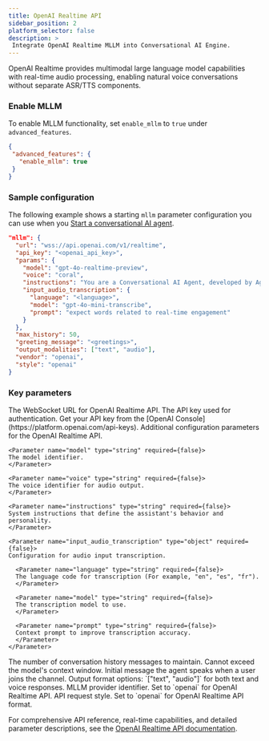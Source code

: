 ```yaml
---
title: OpenAI Realtime API
sidebar_position: 2
platform_selector: false
description: >
 Integrate OpenAI Realtime MLLM into Conversational AI Engine.
---
```



OpenAI Realtime provides multimodal large language model capabilities with real-time audio processing, enabling natural voice conversations without separate ASR/TTS components.

### Enable MLLM

To enable MLLM functionality, set `enable_mllm` to `true` under `advanced_features`.

```json
{
 "advanced_features": {
   "enable_mllm": true
 }
}
```

### Sample configuration

The following example shows a starting `mllm` parameter configuration you can use when you [Start a conversational AI agent](../../rest-api/join).

```json
"mllm": {
  "url": "wss://api.openai.com/v1/realtime",
  "api_key": "<openai_api_key>",
  "params": {
    "model": "gpt-4o-realtime-preview",
    "voice": "coral",
    "instructions": "You are a Conversational AI Agent, developed by Agora.",
    "input_audio_transcription": {
      "language": "<language>",
      "model": "gpt-4o-mini-transcribe",
      "prompt": "expect words related to real-time engagement"
    }
  },
  "max_history": 50,
  "greeting_message": "<greetings>",
  "output_modalities": ["text", "audio"],
  "vendor": "openai",
  "style": "openai"
}
```

### Key parameters

<ParameterList title="mllm" required={true}>
  <Parameter name="url" type="string" required={true}>  
  The WebSocket URL for OpenAI Realtime API. 
  </Parameter>
  <Parameter name="api_key" type="string" required={true}>
  The API key used for authentication. Get your API key from the [OpenAI Console](https://platform.openai.com/api-keys).
  </Parameter>
  <Parameter name="params" type="object" required={false}>
    Additional configuration parameters for the OpenAI Realtime API.
  
    <Parameter name="model" type="string" required={false}>
    The model identifier. 
    </Parameter>
    
    <Parameter name="voice" type="string" required={false}>
    The voice identifier for audio output. 
    </Parameter>
    
    <Parameter name="instructions" type="string" required={false}>
    System instructions that define the assistant's behavior and personality.
    </Parameter>
    
    <Parameter name="input_audio_transcription" type="object" required={false}>
    Configuration for audio input transcription.
    
      <Parameter name="language" type="string" required={false}>
      The language code for transcription (For example, "en", "es", "fr").
      </Parameter>
      
      <Parameter name="model" type="string" required={false}>
      The transcription model to use. 
      </Parameter>
      
      <Parameter name="prompt" type="string" required={false}>
      Context prompt to improve transcription accuracy.
      </Parameter>
    </Parameter>
  </Parameter>
  <Parameter name="max_history" type="integer" required={false}>
  The number of conversation history messages to maintain. Cannot exceed the model's context window.
  </Parameter>
  <Parameter name="greeting_message" type="string" required={false}>
  Initial message the agent speaks when a user joins the channel.
  </Parameter>
  <Parameter name="output_modalities" type="array[string]" required={false}>
  Output format options: `["text", "audio"]` for both text and voice responses.
  </Parameter>
  <Parameter name="vendor" type="string" required={false}>
  MLLM provider identifier. Set to `openai` for OpenAI Realtime API.
  </Parameter>
  <Parameter name="style" type="string" required={false}>
  API request style. Set to `openai` for OpenAI Realtime API format.
  </Parameter>
</ParameterList>

For comprehensive API reference, real-time capabilities, and detailed parameter descriptions, see the [OpenAI Realtime API documentation](https://platform.openai.com/docs/guides/realtime).
